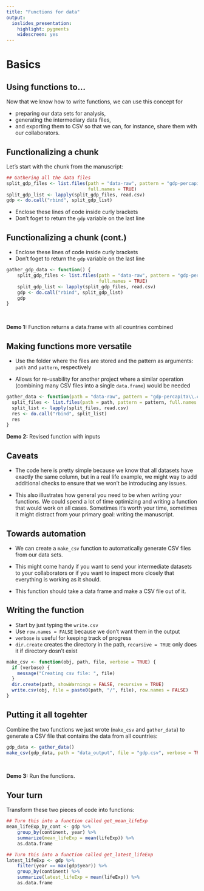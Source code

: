 ```yaml
---
title: "Functions for data"
output:
  ioslides_presentation:
    highlight: pygments
    widescreen: yes
---
```


# Basics

## Using functions to...

Now that we know how to write functions, we can use this concept for 

- preparing our data sets for analysis, 
- generating the intermediary data files, 
- and exporting them to CSV so that we can, for instance, share them with our collaborators.

## Functionalizing a chunk

Let's start with the chunk from the manuscript:

```r
## Gathering all the data files
split_gdp_files <- list.files(path = "data-raw", pattern = "gdp-percapita\\.csv$", 
                              full.names = TRUE)
split_gdp_list <- lapply(split_gdp_files, read.csv)
gdp <- do.call("rbind", split_gdp_list)
```

- Enclose these lines of code inside curly brackets 
- Don't foget to return the `gdp` variable on the last line

## Functionalizing a chunk (cont.)

- Enclose these lines of code inside curly brackets 
- Don't foget to return the `gdp` variable on the last line

```r
gather_gdp_data <- function() {
    split_gdp_files <- list.files(path = "data-raw", pattern = "gdp-percapita\\.csv$", 
                                  full.names = TRUE)
    split_gdp_list <- lapply(split_gdp_files, read.csv)
    gdp <- do.call("rbind", split_gdp_list)
    gdp
}
```

<br>

**Demo 1:** Function returns a data.frame with all countries combined

## Making functions more versatile

- Use the folder where the files are stored and the pattern as arguments: `path` and `pattern`,
respectively

- Allows for re-usability for another project where a similar operation (combining many CSV files 
into a single `data.frame`) would be needed

```r
gather_data <- function(path = "data-raw", pattern = "gdp-percapita\\.csv$") {
  split_files <- list.files(path = path, pattern = pattern, full.names = TRUE)
  split_list <- lapply(split_files, read.csv)
  res <- do.call("rbind", split_list)
  res
}
```

**Demo 2:** Revised function with inputs

## Caveats

- The code here is pretty simple because we know that all datasets have
exactly the same column, but in a real life example, we might way to add
additional checks to ensure that we won't be introducing any issues.

- This also illustrates how general you need to be when writing your
functions. We could spend a lot of time optimizing and writing a function
that would work on all cases. Sometimes it's worth your time, sometimes it
might distract from your primary goal: writing the manuscript.

## Towards automation

- We can create a `make_csv` function to automatically generate CSV files from our
data sets. 

- This might come handy if you want to send your intermediate datasets
to your collaborators or if you want to inspect more closely that everything is
working as it should.

- This function should take a data frame and make a CSV file out of it.

## Writing the function {.build}

- Start by just typing the `write.csv`
- Use `row.names = FALSE` because we don't want them in the output
- `verbose` is useful for keeping track of progress
- `dir.create` creates the directory in the path, `recursive = TRUE` only
does it if directory dosn't exist

```r
make_csv <- function(obj, path, file, verbose = TRUE) {
  if (verbose) {
    message("Creating csv file: ", file)
  }
  dir.create(path, showWarnings = FALSE, recursive = TRUE)  
  write.csv(obj, file = paste0(path, "/", file), row.names = FALSE)
}
```

## Putting it all togehter

Combine the two functions we just wrote (`make_csv` and `gather_data`) to generate 
a CSV file that contains the data from all countries:

```r
gdp_data <- gather_data()
make_csv(gdp_data, path = "data_output", file = "gdp.csv", verbose = TRUE)
```

<br>

**Demo 3:** Run the functions.

## Your turn

Transform these two pieces of code into functions:

```r
## Turn this into a function called get_mean_lifeExp
mean_lifeExp_by_cont <- gdp %>%
    group_by(continent, year) %>%
    summarize(mean_lifeExp = mean(lifeExp)) %>%
    as.data.frame
```

```r
## Turn this into a function called get_latest_lifeExp
latest_lifeExp <- gdp %>%
    filter(year == max(gdp$year)) %>%
    group_by(continent) %>%
    summarize(latest_lifeExp = mean(lifeExp)) %>%
    as.data.frame
```

<!--

# Long computations

## Caching

- Caching is available in R Markdown but it can be pretty fragile. 

- For instance, caching is only based on whether the code in your chunk changes and 
doesn't check if your data on your hard drive is changing.

## Saving R objects

If the output of your R code can't be represented in a CSV file,
so you need to save it directly into an R object

```r
## If you need to save an R object to avoid the repetition of long computations
make_rds <- function(obj, file, ..., verbose = TRUE) {
    if (verbose) {
        message("Creating rds file: ", file)
    }
    saveRDS(obj, file = file)
    invisible(file.exists(file))
}
```

## Use in R Markdown documents

In your R Markdown document, you can do:

`gdp <- readRDS(file="data-output/gdp.rds")`

or maybe even:

```r
## An example of the kind of code you could use to work with time-consuming
## computations in R.
if ( !file.exists("data-output/gdp.rds")) {
    gdp <- gather_gdp_data() ## long computation...
    make_rds(gdp, file="data-output/gdp.rds")
}
gdp <- readRDS(file="data-output/gdp.rds")
```

-->